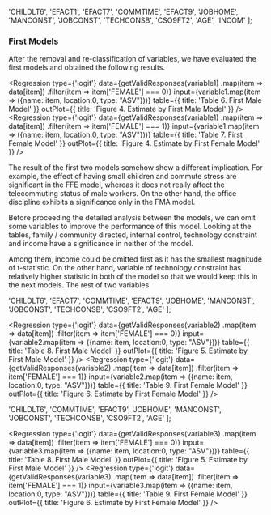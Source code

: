 
  'CHILDLT6',
  'EFACT1',
  'EFACT7',
  'COMMTIME',
  'EFACT9',
  'JOBHOME',
  'MANCONST',
  'JOBCONST',
  'TECHCONSB',
  'CSO9FT2',
  'AGE',
  'INCOM'
];

### First Models

After the removal and re-classification of variables, we have evaluated the first models and obtained the following results.

<Regression
  type={'logit'}
  data={getValidResponses(variable1)
    .map(item => data[item])
    .filter(item => item['FEMALE'] === 0)}
  input={variable1.map(item => ({name: item, location:0, type: "ASV"}))}
  table={{ title: 'Table 6. First Male Model' }}
  outPlot={{ title: 'Figure 4. Estimate by First Male Model' }}
/>
<Regression
  type={'logit'}
  data={getValidResponses(variable1)
    .map(item => data[item])
    .filter(item => item['FEMALE'] === 1)}
  input={variable1.map(item => ({name: item, location:0, type: "ASV"}))}
  table={{ title: 'Table 7. First Female Model' }}
  outPlot={{ title: 'Figure 4. Estimate by First Female Model' }}
/>

The result of the first two models somehow show a different implication. For example, the effect of having small children and commute stress are significant in the FFE model, whereas it does not really affect the telecommuting status of male workers. On the other hand, the office discipline exhibits a significance only in the FMA model.

Before proceeding the detailed analysis between the models, we can omit some variables to improve the performance of this model. Looking at the tables, family / community directed, internal control, technology constraint and income have a significance in neither of the model.

Among them, income could be omitted first as it has the smallest magnitude of t-statistic. On the other hand, variable of technology constraint has relatively higher statistic in both of the model so that we would keep this in the next models. The rest of two variables

  'CHILDLT6',
  'EFACT7',
  'COMMTIME',
  'EFACT9',
  'JOBHOME',
  'MANCONST',
  'JOBCONST',
  'TECHCONSB',
  'CSO9FT2',
  'AGE'
];

<Regression
  type={'logit'}
  data={getValidResponses(variable2)
    .map(item => data[item])
    .filter(item => item['FEMALE'] === 0)}
  input={variable2.map(item => ({name: item, location:0, type: "ASV"}))}
  table={{ title: 'Table 8. First Male Model' }}
  outPlot={{ title: 'Figure 5. Estimate by First Male Model' }}
/>
<Regression
  type={'logit'}
  data={getValidResponses(variable2)
    .map(item => data[item])
    .filter(item => item['FEMALE'] === 1)}
  input={variable2.map(item => ({name: item, location:0, type: "ASV"}))}
  table={{ title: 'Table 9. First Female Model' }}
  outPlot={{ title: 'Figure 6. Estimate by First Female Model' }}
/>

  'CHILDLT6',
  'COMMTIME',
  'EFACT9',
  'JOBHOME',
  'MANCONST',
  'JOBCONST',
  'TECHCONSB',
  'CSO9FT2',
  'AGE'
];

<Regression
  type={'logit'}
  data={getValidResponses(variable3)
    .map(item => data[item])
    .filter(item => item['FEMALE'] === 0)}
  input={variable3.map(item => ({name: item, location:0, type: "ASV"}))}
  table={{ title: 'Table 8. First Male Model' }}
  outPlot={{ title: 'Figure 5. Estimate by First Male Model' }}
/>
<Regression
  type={'logit'}
  data={getValidResponses(variable3)
    .map(item => data[item])
    .filter(item => item['FEMALE'] === 1)}
  input={variable3.map(item => ({name: item, location:0, type: "ASV"}))}
  table={{ title: 'Table 9. First Female Model' }}
  outPlot={{ title: 'Figure 6. Estimate by First Female Model' }}
/>
